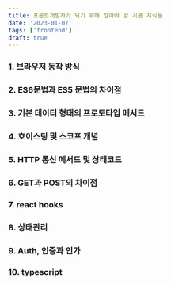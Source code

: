 ```yaml
---
title: 프론트개발자가 되기 위해 알아야 할 기본 지식들
date: '2023-01-07'
tags: ['frontend']
draft: true
---
```


### 1. 브라우저 동작 방식

### 2. ES6문법과 ES5 문법의 차이점

### 3. 기본 데이터 형태의 프로토타입 메서드

### 4. 호이스팅 및 스코프 개념

### 5. HTTP 통신 메서드 및 상태코드

### 6. GET과 POST의 차이점

### 7. react hooks

### 8. 상태관리

### 9. Auth, 인증과 인가

### 10. typescript
